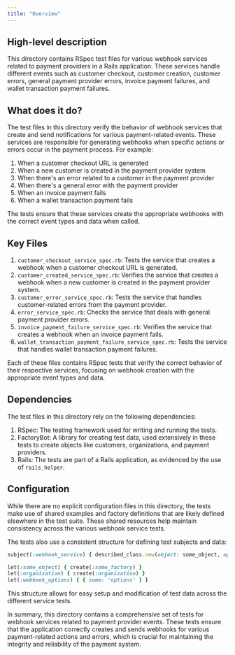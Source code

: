 ```yaml
---
title: "Overview"
---
```


## High-level description
This directory contains RSpec test files for various webhook services related to payment providers in a Rails application. These services handle different events such as customer checkout, customer creation, customer errors, general payment provider errors, invoice payment failures, and wallet transaction payment failures.

## What does it do?
The test files in this directory verify the behavior of webhook services that create and send notifications for various payment-related events. These services are responsible for generating webhooks when specific actions or errors occur in the payment process. For example:

1. When a customer checkout URL is generated
2. When a new customer is created in the payment provider system
3. When there's an error related to a customer in the payment provider
4. When there's a general error with the payment provider
5. When an invoice payment fails
6. When a wallet transaction payment fails

The tests ensure that these services create the appropriate webhooks with the correct event types and data when called.

## Key Files
1. `customer_checkout_service_spec.rb`: Tests the service that creates a webhook when a customer checkout URL is generated.
2. `customer_created_service_spec.rb`: Verifies the service that creates a webhook when a new customer is created in the payment provider system.
3. `customer_error_service_spec.rb`: Tests the service that handles customer-related errors from the payment provider.
4. `error_service_spec.rb`: Checks the service that deals with general payment provider errors.
5. `invoice_payment_failure_service_spec.rb`: Verifies the service that creates a webhook when an invoice payment fails.
6. `wallet_transaction_payment_failure_service_spec.rb`: Tests the service that handles wallet transaction payment failures.

Each of these files contains RSpec tests that verify the correct behavior of their respective services, focusing on webhook creation with the appropriate event types and data.

## Dependencies
The test files in this directory rely on the following dependencies:

1. RSpec: The testing framework used for writing and running the tests.
2. FactoryBot: A library for creating test data, used extensively in these tests to create objects like customers, organizations, and payment providers.
3. Rails: The tests are part of a Rails application, as evidenced by the use of `rails_helper`.

## Configuration
While there are no explicit configuration files in this directory, the tests make use of shared examples and factory definitions that are likely defined elsewhere in the test suite. These shared resources help maintain consistency across the various webhook service tests.

The tests also use a consistent structure for defining test subjects and data:

```ruby
subject(:webhook_service) { described_class.new(object: some_object, options: webhook_options) }

let(:some_object) { create(:some_factory) }
let(:organization) { create(:organization) }
let(:webhook_options) { { some: 'options' } }
```

This structure allows for easy setup and modification of test data across the different service tests.

In summary, this directory contains a comprehensive set of tests for webhook services related to payment provider events. These tests ensure that the application correctly creates and sends webhooks for various payment-related actions and errors, which is crucial for maintaining the integrity and reliability of the payment system.